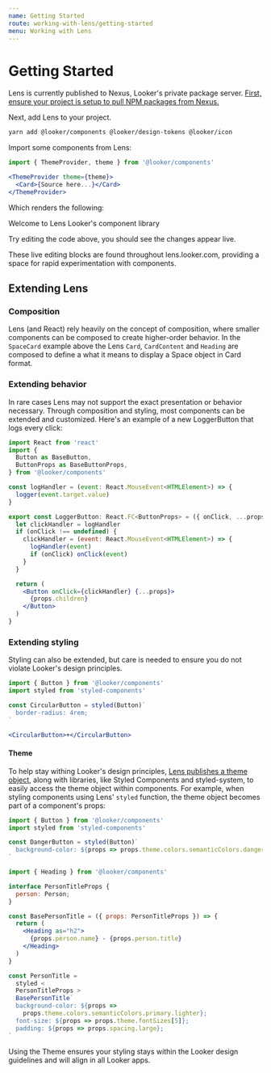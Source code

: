 ```yaml
---
name: Getting Started
route: working-with-lens/getting-started
menu: Working with Lens
---
```



# Getting Started

Lens is currently published to Nexus, Looker's private package server. [First, ensure your project is setup to pull NPM packages from Nexus.](https://github.com/looker/helltool/blob/master/docs/dev/npm_nexus_packages.md#configuring-nexus-for-npm-package-consumption)

Next, add Lens to your project.

```bash
yarn add @looker/components @looker/design-tokens @looker/icon
```

Import some components from Lens:

```jsx
import { ThemeProvider, theme } from '@looker/components'

<ThemeProvider theme={theme}>
  <Card>{Source here...}</Card>
</ThemeProvider>
```

Which renders the following:

<Playground>
  <Card raised>
    <CardContent>
      <Heading fontWeight="semiBold" textTransform="caps">
        Welcome to Lens
      </Heading>
      <Text>Looker's component library</Text>
    </CardContent>
  </Card>
</Playground>

Try editing the code above, you should see the changes appear live.

These live editing blocks are found throughout lens.looker.com, providing a space for rapid experimentation with components.

## Extending Lens

### Composition

Lens (and React) rely heavily on the concept of composition, where smaller components can be composed to create higher-order behavior. In the `SpaceCard` example above the Lens `Card`, `CardContent` and `Heading` are composed to define a what it means to display a Space object in Card format.

### Extending behavior

In rare cases Lens may not support the exact presentation or behavior necessary. Through composition and styling, most components can be extended and customized. Here's an example of a new LoggerButton that logs every click:

```jsx
import React from 'react'
import {
  Button as BaseButton,
  ButtonProps as BaseButtonProps,
} from '@looker/components'

const logHandler = (event: React.MouseEvent<HTMLElement>) => {
  logger(event.target.value)
}

export const LoggerButton: React.FC<ButtonProps> = ({ onClick, ...props }) => {
  let clickHandler = logHandler
  if (onClick !== undefined) {
    clickHandler = (event: React.MouseEvent<HTMLElement>) => {
      logHandler(event)
      if (onClick) onClick(event)
    }
  }

  return (
    <Button onClick={clickHandler} {...props}>
      {props.children}
    </Button>
  )
}
```

### Extending styling

Styling can also be extended, but care is needed to ensure you do not violate Looker's design principles.

```jsx
import { Button } from '@looker/components'
import styled from 'styled-components'

const CircularButton = styled(Button)`
  border-radius: 4rem;
`

<CircularButton>+</CircularButton>
```

#### Theme

To help stay withing Looker's design principles, [Lens publishes a theme object](https://github.com/looker/lens/blob/master/src/style/theme.ts), along with libraries, like Styled Components and styled-system, to easily access the theme object within components. For example, when styling components using Lens' `styled` function, the theme object becomes part of a component's props:

```jsx static
import { Button } from '@looker/components'
import styled from 'styled-components'

const DangerButton = styled(Button)`
  background-color: ${props => props.theme.colors.semanticColors.danger.main};
`
```

```jsx
import { Heading } from '@looker/components'

interface PersonTitleProps {
  person: Person;
}

const BasePersonTitle = ({ props: PersonTitleProps }) => {
  return (
    <Heading as="h2">
      {props.person.name} - {props.person.title}
    </Heading>
  )
}

const PersonTitle =
  styled <
  PersonTitleProps >
  BasePersonTitle`
  background-color: ${props =>
    props.theme.colors.semanticColors.primary.lighter};
  font-size: ${props => props.theme.fontSizes[5]};
  padding: ${props => props.spacing.large};
`
```

Using the Theme ensures your styling stays within the Looker design guidelines and will align in all Looker apps.
